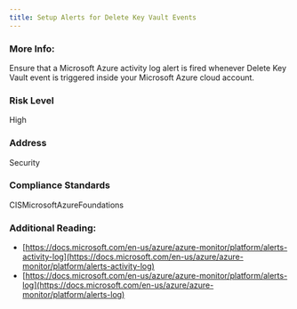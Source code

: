 ```yaml
---
title: Setup Alerts for Delete Key Vault Events
---
```


### More Info:

Ensure that a Microsoft Azure activity log alert is fired whenever Delete Key Vault event is triggered inside your Microsoft Azure cloud account.

### Risk Level

High

### Address

Security

### Compliance Standards

CISMicrosoftAzureFoundations

### Additional Reading:

- [https://docs.microsoft.com/en-us/azure/azure-monitor/platform/alerts-activity-log](https://docs.microsoft.com/en-us/azure/azure-monitor/platform/alerts-activity-log)
- [https://docs.microsoft.com/en-us/azure/azure-monitor/platform/alerts-log](https://docs.microsoft.com/en-us/azure/azure-monitor/platform/alerts-log)
